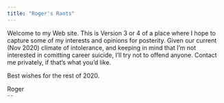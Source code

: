 ```yaml
---
title: "Roger's Rants"
---
```


Welcome to my Web site.  This is Version 3 or 4 of a place where I hope to capture some of my interests and opinions for posterity.  Given our current (Nov 2020) climate of intolerance, and keeping in mind that I'm not interested in comitting career suicide, I'll try not to offend anyone.  Contact me privately, if that's what you'd like.

Best wishes for the rest of 2020.

Roger
<br>
`--`
